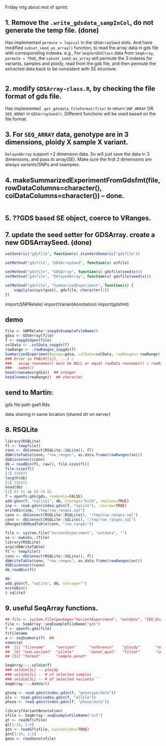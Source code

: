 Friday mtg about rest of sprint: 

## 1. Remove the `.write_gdsdata_sampInCol`, do not generate the temp file. (done)
Has implemented `permute = logical` in the `GDSArraySeed` slots. And have modified `subset_seed_as_array()` function, to read the array data in gds file with corresponding indexes. e.g., For `SeqVarGDSClass` data from `SeqArray`, `permute = TRUE`, the `subset_seed_as_array` will permute the 3 indexes for variants, samples and ploidy, read from the gds file, and then permute the extracted data back to be consistent with SE structure.   

```r

```
## 2. modify `GDSArray-class.R`, by checking the file format of gds file. 
	
Has implemented `.get_gdsdata_fileFormat(file)` to return `SNP_ARRAY` OR `SEQ_ARRAY` in `GDSArraySeed()`. Different functions will be used based on the file format. 

## 3. For `SEQ_ARRAY` data, genotype are in 3 dimensions, ploidy X sample X variant. 

`DelayedArray` support >2 dimension data. So will just save the data in 3 dimensions, and pass to array(SE). Make sure the first 2 dimensions are always variants/SNPs and ssamples.  

## 4. makeSummarizedExperimentFromGdsfmt(file, rowDataColumns=character(), colDataColumns=character()) -- done.
```r


```
## 5. ??GDS based SE object, coerce to VRanges. 

## 7. update the seed setter for GDSArray. create a new GDSArraySeed. (done)


```r
setGeneric("gdsfile", function(x) standardGeneric("gdsfile"))

setMethod("gdsfile", "GDSArraySeed", function(x) x@file)

setMethod("gdsfile", "GDSArray", function(x) gdsfile(seed(x)))
setMethod("gdsfile", "DelayedArray", function(x) gdsfile(seed(x)))

setMethod("gdsfile", "SummarizedExperiment", function(x) {
    vapply(assays(gse1), gdsfile, character(1))
})
```
import(SNPRelate)
import(VariantAnnotation)
import(gdsfmt)


## demo

```r
file <- SNPRelate::snpgdsExampleFileName()
gdsa <- GDSArray(file)
f <- snpgdsOpen(file)
colData <- .colData_snpgds(f)
rowRange <- .rowRanges_snpgds(f)
SummarizedExperiment(assay=gdsa, colData=colData, rowRanges= rowRange)
### Error in FUN(X[[i]], ...) : 
###   assay rownames() must be NULL or equal rowData rownames() / rowRanges
###   names()
head(rownames(gdsa))  ## integer
head(names(rowRange))  ## character
```

## send to Martin: 
gds file path
gse1.Rds

data sharing in same location (shared dir on server)


## 8. RSQLite
```r
library(RSQLite)
fl <- tempfile()
conn <- dbConnect(RSQLite::SQLite(), fl)
dbWriteTable(conn, "row_ranges", as.data.frame(rowRanges(se)))
dbDisconnect(conn)
db = readBin(fl, raw(), file.size(fl))
file.size(fl)
[1] 335872
length(db)
[1] 335872
head(db)
[1] 53 51 4c 69 74 65
f = openfn.gds(gds, readonly=FALSE)
add.gdsn(f, "sqlite1", db, storage="bit8", replace=TRUE)
inp <- read.gdsn(index.gdsn(f, "sqlite"), .useraw=TRUE)
writeBin(inp, "/tmp/row_ranges.sql")
conn <- dbConnect(RSQLite::RSQLite(), "/tmp/row_ranges.sql")
conn <- dbConnect(RSQLite::SQLite(), "/tmp/row_ranges.sql")
GRanges(dbReadTable(conn, "row_ranges"))
```

```r
file <- system.file("VariantExperiment", "extdata", "")
se <- makeSu..(file)
library(RSQLite)
args(dbWriteTable)
fl <- tempfile()
conn <- dbConnect(RSQLite::SQLite(), fl)
dbWriteTable(conn, "row_ranges", as.data.frame(rowRanges(se)))
dbDisconnect(conn)
db_readBin(fl)

db
add.gdsn(f, "sqlite", db, storage="")
writeBin()
$ sqlite3

```


## 9. useful SeqArray functions. 
```r
## file <- system.file(package="VariantExperiment", "extdata", "CEU_Exon.gds")
file <- SeqArray::seqExampleFileName("gds")
f <- openfn.gds(file)
f$filename
a <- seqSummary(f)  ## 
names(a)
##  [1] "filename"     "version"      "reference"    "ploidy"       "num.sample"  
##  [6] "num.variant"  "allele"       "annot_qual"   "filter"       "info"        
## [11] "format"       "sample.annot"

SeqArray:::.seldim(f)
### seldim[1L] -- ploidy
### seldim[2L] -- # of selected samples
### seldim[3L] -- # of selected variants```
SeqArray:::.AddVar()

gtseq <- read.gdsn(index.gdsn(f, "genotype/data"))
als <- read.gdsn(index.gdsn(f, "allele"))
phase <- read.gdsn(index.gdsn(f, "phase/data"))
```

```r
library(VariantAnnotation)
vfile <- SeqArray::seqExampleFileName("vcf")
gt <- readGT(vfile)
gt[1:10, 1:5]
gtn <- readGT(vfile, nucleotides=TRUE)
gtn[1:10, 1:5]
geno <- readGeno(vfile)


```
